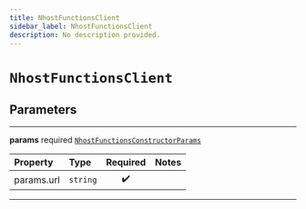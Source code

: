 ```yaml
---
title: NhostFunctionsClient
sidebar_label: NhostFunctionsClient
description: No description provided.
---
```


# `NhostFunctionsClient`

## Parameters

---

**<span className="parameter-name">params</span>** <span className="optional-status">required</span> [`NhostFunctionsConstructorParams`](/reference/javascript/nhost-js/types/nhost-functions-constructor-params)

| Property                                                                               | Type     | Required | Notes |
| :------------------------------------------------------------------------------------- | :------- | :------: | :---- |
| <span className="parameter-name"><span className="light-grey">params.</span>url</span> | `string` |    ✔️    |       |

---
